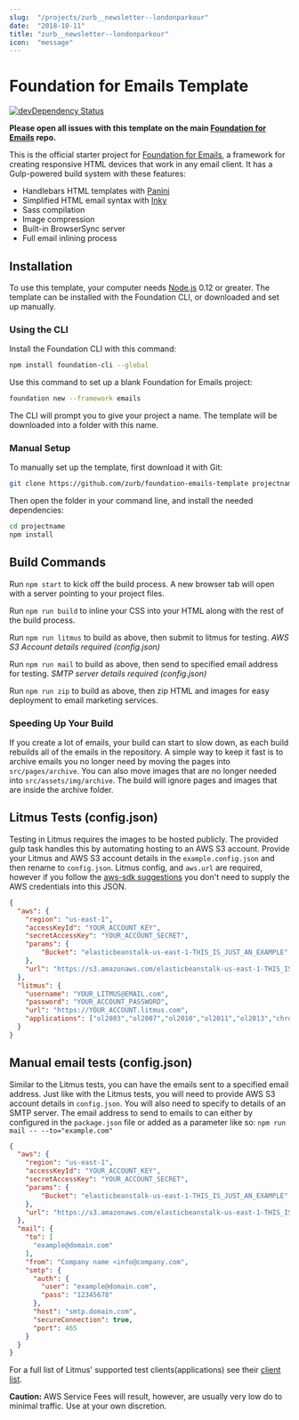 ```yaml
---
slug:  "/projects/zurb__newsletter--londonparkour"
date:  "2018-10-11"
title: "zurb__newsletter--londonparkour"
icon:  "message"
---
```


# Foundation for Emails Template

[![devDependency Status](https://david-dm.org/zurb/foundation-emails-template/dev-status.svg)](https://david-dm.org/zurb/foundation-emails-template#info=devDependencies)

**Please open all issues with this template on the main [Foundation for Emails](http://github.com/zurb/foundation-emails/issues) repo.**

This is the official starter project for [Foundation for Emails](http://foundation.zurb.com/emails), a framework for creating responsive HTML devices that work in any email client. It has a Gulp-powered build system with these features:

- Handlebars HTML templates with [Panini](http://github.com/zurb/panini)
- Simplified HTML email syntax with [Inky](http://github.com/zurb/inky)
- Sass compilation
- Image compression
- Built-in BrowserSync server
- Full email inlining process

## Installation

To use this template, your computer needs [Node.js](https://nodejs.org/en/) 0.12 or greater. The template can be installed with the Foundation CLI, or downloaded and set up manually.

### Using the CLI

Install the Foundation CLI with this command:

```bash
npm install foundation-cli --global
```

Use this command to set up a blank Foundation for Emails project:

```bash
foundation new --framework emails
```

The CLI will prompt you to give your project a name. The template will be downloaded into a folder with this name.

### Manual Setup

To manually set up the template, first download it with Git:

```bash
git clone https://github.com/zurb/foundation-emails-template projectname
```

Then open the folder in your command line, and install the needed dependencies:

```bash
cd projectname
npm install
```

## Build Commands

Run `npm start` to kick off the build process. A new browser tab will open with a server pointing to your project files.

Run `npm run build` to inline your CSS into your HTML along with the rest of the build process.

Run `npm run litmus` to build as above, then submit to litmus for testing. *AWS S3 Account details required (config.json)*

Run `npm run mail` to build as above, then send to specified email address for testing. *SMTP server details required (config.json)*

Run `npm run zip` to build as above, then zip HTML and images for easy deployment to email marketing services. 

### Speeding Up Your Build

If you create a lot of emails, your build can start to slow down, as each build rebuilds all of the emails in the
repository. A simple way to keep it fast is to archive emails you no longer need by moving the pages into `src/pages/archive`.
You can also move images that are no longer needed into `src/assets/img/archive`. The build will ignore pages and images that
are inside the archive folder.

## Litmus Tests (config.json)

Testing in Litmus requires the images to be hosted publicly. The provided gulp task handles this by automating hosting to an AWS S3 account. Provide your Litmus and AWS S3 account details in the `example.config.json` and then rename to `config.json`. Litmus config, and `aws.url` are required, however if you follow the [aws-sdk suggestions](http://docs.aws.amazon.com/AWSJavaScriptSDK/guide/node-configuring.html) you don't need to supply the AWS credentials into this JSON.

```json
{
  "aws": {
    "region": "us-east-1",
    "accessKeyId": "YOUR_ACCOUNT_KEY",
    "secretAccessKey": "YOUR_ACCOUNT_SECRET",
    "params": {
        "Bucket": "elasticbeanstalk-us-east-1-THIS_IS_JUST_AN_EXAMPLE"
    },
    "url": "https://s3.amazonaws.com/elasticbeanstalk-us-east-1-THIS_IS_JUST_AN_EXAMPLE"
  },
  "litmus": {
    "username": "YOUR_LITMUS@EMAIL.com",
    "password": "YOUR_ACCOUNT_PASSWORD",
    "url": "https://YOUR_ACCOUNT.litmus.com",
    "applications": ["ol2003","ol2007","ol2010","ol2011","ol2013","chromegmailnew","chromeyahoo","appmail9","iphone5s","ipad","android4","androidgmailapp"]
  }
}
```

## Manual email tests (config.json)

Similar to the Litmus tests, you can have the emails sent to a specified email address. Just like with the Litmus tests, you will need to provide AWS S3 account details in `config.json`. You will also need to specify to details of an SMTP server. The email address to send to emails to can either by configured in the `package.json` file or added as a parameter like so: `npm run mail -- --to="example.com"`

```json
{
  "aws": {
    "region": "us-east-1",
    "accessKeyId": "YOUR_ACCOUNT_KEY",
    "secretAccessKey": "YOUR_ACCOUNT_SECRET",
    "params": {
        "Bucket": "elasticbeanstalk-us-east-1-THIS_IS_JUST_AN_EXAMPLE"
    },
    "url": "https://s3.amazonaws.com/elasticbeanstalk-us-east-1-THIS_IS_JUST_AN_EXAMPLE"
  },
  "mail": {
    "to": [
      "example@domain.com"
    ],
    "from": "Company name <info@company.com",
    "smtp": {
      "auth": {
        "user": "example@domain.com",
        "pass": "12345678"
      },
      "host": "smtp.domain.com",
      "secureConnection": true,
      "port": 465
    }
  }
}
```

For a full list of Litmus' supported test clients(applications) see their [client list](https://litmus.com/emails/clients.xml).

**Caution:** AWS Service Fees will result, however, are usually very low do to minimal traffic. Use at your own discretion.

